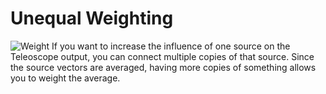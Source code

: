# Unequal Weighting

![Weight](/docs/weight-teleoscope.gif)
If you want to increase the influence of one source on the Teleoscope output, you can connect
multiple copies of that source. Since the source vectors are averaged, having more copies of
something allows you to weight the average.
